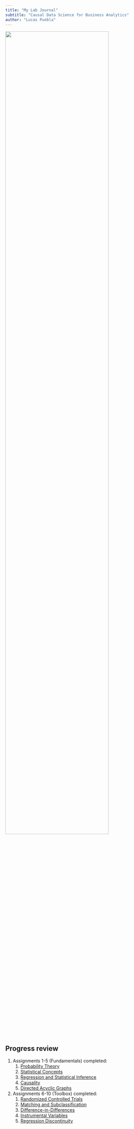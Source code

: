 ```yaml
---
title: "My Lab Journal"
subtitle: "Causal Data Science for Business Analytics"
author: "Lucas Puebla"
---
```


![](assets/logo/TIE_logo.svg){width=80% fig-align="center"}



## Progress review

1. Assignments 1-5 (Fundamentals) completed:
    1. [Probability Theory](content/01_journal/01_probability.qmd)
    2. [Statistical Concepts](content/01_journal/02_statistics.qmd)
    3. [Regression and Statistical Inference](content/01_journal/03_regression.qmd)
    4. [Causality](content/01_journal/04_causality.qmd)
    5. [Directed Acyclic Graphs](content/01_journal/05_dag.qmd)

2. Assignments 6-10 (Toolbox) completed:
    1. [Randomized Controlled Trials](content/01_journal/06_rct.qmd)
    2. [Matching and Subclassification](content/01_journal/07_matching.qmd)
    3. [Difference-in-Differences](content/01_journal/08_did.qmd)
    4. [Instrumental Variables](content/01_journal/09_iv.qmd)
    5. [Regression Discontinuity](content/01_journal/10_rdd.qmd)
